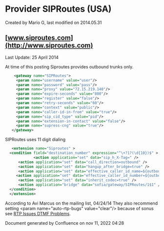 
# Provider SIPRoutes (USA) 

 Created by  Mario G, last modified on 2014.05.31

## [www.siproutes.com](http://www.siproutes.com)

Last Update: 25 April 2014

At time of this posting Siproutes provides outbound trunks only.

```xml
    <gateway name="SIPRoutes">
     <param name="username" value="user"/>
     <param name="password" value="pass"/>
     <param name="proxy" value="72.15.219.140"/>
     <param name="expire-seconds" value="800"/>
     <param name="register" value="false"/>
     <param name="retry-seconds" value="60"/>
     <param name="context" value="public"/>
     <param name="caller-id-in-from" value="true"/>
     <param name="sip_cid_type" value="pid"/>
     <param name="extension-in-contact" value="false"/>
     <param name="supress-cng" value="true"/> 
   </gateway>
```

SIPRoutes uses 11 digit dialing

```xml
   <extension name="Siproutes" >
  <condition field="destination_number" expression="^\+?1?(\d{10})$" >
             <action application="set" data="sip_h_X-Tag=" />
      <action application="set" data="call_direction=outbound" />
      <action application="set" data="hangup_after_bridge=true" />
      <action application="set" data="effective_caller_id_name=${outbound_caller_id_name}" />
     <action application="set" data="effective_caller_id_number=${outbound_caller_id_number}" />
      <action application="set" data="inherit_codec=true" />
      <action application="bridge" data="sofia/gateway/SIPRoutes/1$1" />
  </condition>
  </extension>
```

According to Avi Marcus on the mailing list, 04/24/14 They also recommend setting &lt;param name="auto-rtp-bugs" value="clear"/> because of sonus see [RTP Issues DTMF Problems](../../Troubleshooting-Debugging/RTP-Issues_1048973.mdx#dtmf-problems).

Document generated by Confluence on nov 11, 2022 04:28
